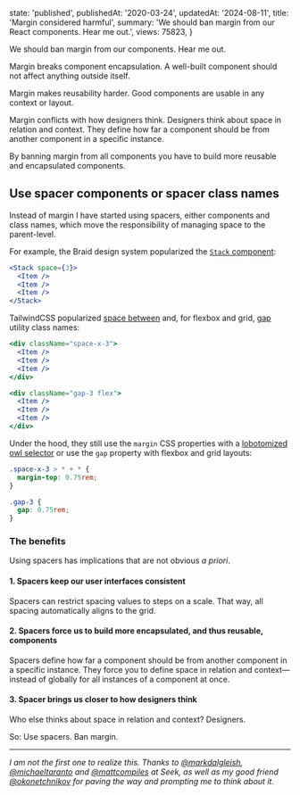 
  state: 'published',
  publishedAt: '2020-03-24',
  updatedAt: '2024-08-11',
  title: 'Margin considered harmful',
  summary: 'We should ban margin from our React components. Hear me out.',
  views: 75823,
}


<BlogPost meta={meta}>

We should ban margin from our components. Hear me out.

Margin breaks component encapsulation. A well-built component should not affect anything outside itself.

Margin makes reusability harder. Good components are usable in any context or layout.

Margin conflicts with how designers think. Designers think about space in relation and context. They define how far a component should be from another component in a specific instance.

By banning margin from all components you have to build more reusable and encapsulated components.

## Use spacer components or spacer class names

Instead of margin I have started using spacers, either components and class names, which move the responsibility of managing space to the parent-level.

For example, the Braid design system popularized the [`Stack` component](https://seek-oss.github.io/braid-design-system/components/Stack):

```jsx
<Stack space={3}>
  <Item />
  <Item />
  <Item />
</Stack>
```

TailwindCSS popularized [space between](https://tailwindcss.com/docs/space) and, for flexbox and grid, [gap](https://tailwindcss.com/docs/gap) utility class names:

```jsx
<div className="space-x-3">
  <Item />
  <Item />
  <Item />
</div>

<div className="gap-3 flex">
  <Item />
  <Item />
  <Item />
</div>
```

Under the hood, they still use the `margin` CSS properties with a [lobotomized owl selector](https://alistapart.com/article/axiomatic-css-and-lobotomized-owls/) or use the `gap` property with flexbox and grid layouts:

```css
.space-x-3 > * + * {
  margin-top: 0.75rem;
}

.gap-3 {
  gap: 0.75rem;
}
```

### The benefits

Using spacers has implications that are not obvious _a priori_.

#### 1. Spacers keep our user interfaces consistent

Spacers can restrict spacing values to steps on a scale. That way, all spacing automatically aligns to the grid.

#### 2. Spacers force us to build more encapsulated, and thus reusable, components

Spacers define how far a component should be from another component in a specific instance. They force you to define space in relation and context—instead of globally for all instances of a component at once.

#### 3. Spacer brings us closer to how designers think

Who else thinks about space in relation and context? Designers.

So: Use spacers. Ban margin.

---

_I am not the first one to realize this. Thanks to [@markdalgleish](https://twitter.com/markdalgleish), [@michaeltaranto](https://twitter.com/michaeltaranto) and [@mattcompiles](https://twitter.com/mattcompiles) at Seek, as well as my good friend [@okonetchnikov](https://twitter.com/okonetchnikov) for paving the way and prompting me to think about it._

</BlogPost>
